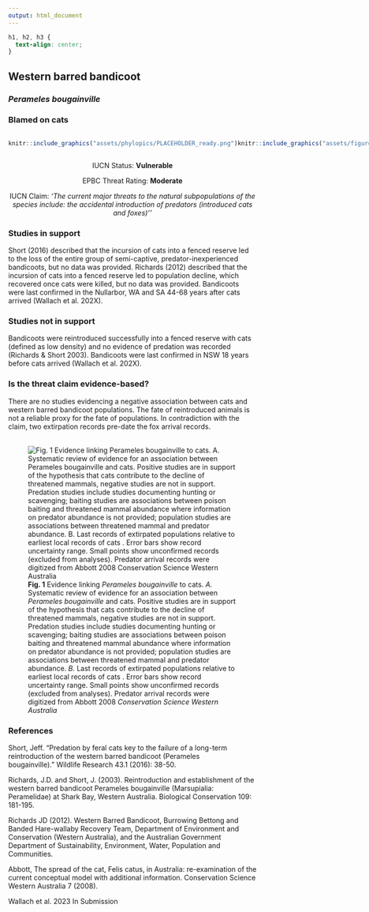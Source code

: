 ```yaml
---
output: html_document
---
```

```css
h1, h2, h3 {
  text-align: center;
}
```

## **Western barred bandicoot**
### *Perameles bougainville*
### Blamed on cats

:::: {style="display: flex;"}

::: {}
  ```r
  knitr::include_graphics("assets/phylopics/PLACEHOLDER_ready.png")
  ```
:::

::: {}

:::

::: {}
  ```r
  knitr::include_graphics("assets/figures/Map_Cat_Perameles bougainville.png")
  ```
:::

::::
<center>
IUCN Status: **Vulnerable**

EPBC Threat Rating: **Moderate**

IUCN Claim: *'The current major threats to the natural subpopulations of the species include: the accidental introduction of predators (introduced cats and foxes)''*

</center>

### Studies in support

Short (2016) described that the incursion of cats into a fenced reserve led to the loss of the entire group of semi-captive, predator-inexperienced bandicoots, but no data was provided. Richards (2012) described that the incursion of cats into a fenced reserve led to population decline, which recovered once cats were killed, but no data was provided. Bandicoots were last confirmed in the Nullarbor, WA and SA 44-68 years after cats arrived (Wallach et al. 202X).

### Studies not in support

Bandicoots were reintroduced successfully into a fenced reserve with cats (defined as low density) and no evidence of predation was recorded (Richards & Short 2003). Bandicoots were last confirmed in NSW 18 years before cats arrived (Wallach et al. 202X).

### Is the threat claim evidence-based?

There are no studies evidencing a negative association between cats and western barred bandicoot populations. The fate of reintroduced animals is not a reliable proxy for the fate of populations. In contradiction with the claim, two extirpation records pre-date the fox arrival records.
<br>
<br>

![**Fig. 1** Evidence linking *Perameles bougainville* to cats. *A.* Systematic review of evidence for an association between *Perameles bougainville* and cats. Positive studies are in support of the hypothesis that cats contribute to the decline of threatened mammals, negative studies are not in support. Predation studies include studies documenting hunting or scavenging; baiting studies are associations between poison baiting and threatened mammal abundance where information on predator abundance is not provided; population studies are associations between threatened mammal and predator abundance. *B.* Last records of extirpated populations relative to earliest local records of cats . Error bars show record uncertainty range. Small points show unconfirmed records (excluded from analyses). Predator arrival records were digitized from Abbott 2008 *Conservation Science Western Australia*](assets/figures/Main_Evidence_Cat_Perameles bougainville.png)

### References

Short, Jeff. "Predation by feral cats key to the failure of a long-term reintroduction of the western barred bandicoot (Perameles bougainville)." Wildlife Research 43.1 (2016): 38-50.

Richards, J.D. and Short, J. (2003). Reintroduction and establishment of the western barred bandicoot Perameles bougainville (Marsupialia: Peramelidae) at Shark Bay, Western Australia. Biological Conservation 109: 181-195.

Richards JD (2012). Western Barred Bandicoot, Burrowing Bettong and Banded Hare-wallaby Recovery Team, Department of Environment and Conservation (Western Australia), and the Australian Government Department of Sustainability, Environment, Water, Population and Communities.

Abbott, The spread of the cat, Felis catus, in Australia: re-examination of the current conceptual model with additional information. Conservation Science Western Australia 7 (2008).

Wallach et al. 2023 In Submission

